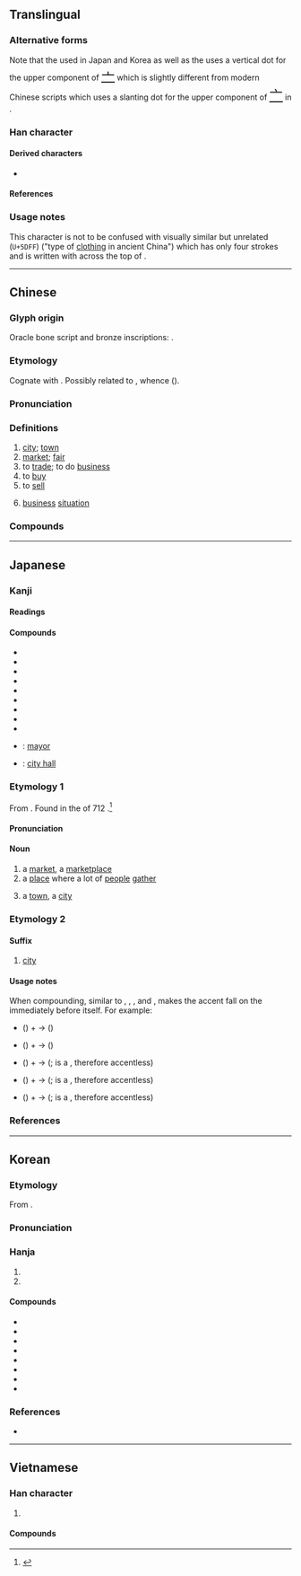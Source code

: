 {{also|帀|巿}}
{{character info}}
==Translingual==
{{stroke order|strokes=5}}

===Alternative forms===
Note that the {{w|Ming (typefaces)|Ming typeface}} used in Japan and Korea as well as the {{w|Kangxi dictionary}} uses a vertical dot for the upper component of <span style="font-size:x-large;" lang=ja>[[亠#Translingual|亠]]</span> which is slightly different from modern Chinese scripts which uses a slanting {{l|mul|丶}} dot for the upper component of <span style="font-size:x-large;" lang=zh>[[亠#Translingual|亠]]</span> in <span style="font-size:x-large;" lang=zh>{{l|mul|市}}</span>.

===Han character===
{{Han char|rn=50|rad=巾|as=02|sn=5|four=00227|canj=YLB|ids=⿱丶帀,⿱亠巾}}

====Derived characters====
* {{l|mul|[[伂]], [[姉]], [[㧊]], [[沛]], [[昁]], [[肺]], [[柿]], [[㸬]], [[鈰]]([[铈]]), [[鬧]]/[[閙]]([[闹]])}}

====References====
{{Han ref|kx=0328.030|dkj=08775|dj=0632.130|hdz=10729.050|uh=5E02}}

===Usage notes===
This character is not to be confused with visually similar but unrelated <span style="font-size:xx-large;">{{l|mul|巿}}</span> (<code>U+5DFF</code>) ("type of [[clothing]] in ancient China") which has only four strokes and is written with {{l|mul|一}} across the top of {{l|mul|巾}}.

----

==Chinese==
{{zh-forms}}
{{zh-wp}}

===Glyph origin===
{{Han etym}}
Oracle bone script and bronze inscriptions: {{Han compound|兮|之|ls=psc|c1=s|c2=p|t1=bustling}}.

===Etymology===
Cognate with {{cog|my|ဈေး||market, fair}}. Possibly related to {{cog|tai-pro|*z.ɟɯːꟲ||to buy}}, whence {{cog|th|ซื้อ}} ({{zh-ref|Schuessler, 2007}}).

===Pronunciation===
{{zh-pron
|m=shì
|dg=шы3
|c=si5
|c-t=si4,si4*
|g=si5
|h=pfs=sṳ;gd=si4
|j=si3
|mb=chī
|md=chê
|mn=xm,zz,tw:chhī/qz,jj:chhǐ/xm,zz,tw:sī/qz:sǐ
|mn_note=chhī/chhǐ - vernacular; sī/sǐ - literary
|mn-t=ci6
|w=3zr
|x=shr5/shr4
|x_note=shr5 - vernacular; shr4 - literary
|mc=y
|oc=y
|ma=y
|cat=n
}}

===Definitions===
{{zh-hanzi}}

# [[city]]; [[town]]
# [[market]]; [[fair]]
# to [[trade]]; to do [[business]]
# to [[buy]]
# to [[sell]]
# {{lb|zh|Quanzhou|&|Xiamen|_|Hokkien}} [[business]] [[situation]] {{gloss|buy and sell of goods}}

===Compounds===
{{zh-der|三藩市|三街六市|上市|不利市|互市|亥市|人肉市場|休市|假日花市|公超市|公開市場|六街三市|共同市場|利市|利市三倍|匯市|千金市骨|南門市場|吳市吹簫|吹簫吳市|單一市場|土市|坊市|城市|城市山林|城市病|城市網絡|墟市|壟斷市場|外匯市場|多頭市場|夜市|夜市場|大市|大發利市|大陸市場|大隱朝市|夯市|奔走如市|女市|姊妹市|室怒市色|宮市|寶珠市餅|小市|小市民|就業市場|巴拿馬市|市不二價|市不豫價|市中心|市井|市井之人|市井之徒|市井之臣|市井小人|市井小民|市井無賴|市人|市俗|市價|市儈|市內|市公所|市區|市地重劃|市場|市場區隔|市場深化|市場調查|市容|市尺|市平|市府|市廛|市招|市政|市政府|市斤|市曹|市朝|市歡|市民|市民農園|市況|市無二價|市畝|市立|市肆|市舶司|市花|市虎|市街|市語|市議會|市道|市道交|市郊|市鎮|市鑰|市長|市隱|市集|市面|市食|市駿|布拉薩市|年市|店頭市場|後市|應市|打市語|批發市場|投杼市虎|抬行市|拆放市場|招搖過市|招財利市|搶市|撐市面|撻市|攙行奪市|收市|新市鎮|暴屍於市|曉市|書市|有行無市|朝市|朝遷市變|本市|東京股市|東市|東市朝衣|果菜市場|柴市|棄市|榮譽市民|欺行霸市|歐市|歸市|沙市|河市|泡麵市場|海上都市|海市蜃樓|港市|滿市街|潛山隱市|燈市|燒利市|燕市酒人|營口市|現貨市場|瓦市|發利市|發市|監市履狶|直轄市|省轄市|看淡後市|科威特市|米市|糠市|綁赴市曹|縣轄市|罷市|股市|股票市場|胡志明市|臣門如市|自治都市|自由市|自由市場|自貢市|自選市場|花市|苗栗市|茶市|茶馬市|草市|菜市|菜市口|菜市場|蚌埠市|蜃樓海市|行市|街市|街頭市尾|衛星都市|衡陽市|襄樊市|要市|觀光夜市|觀者如市|證券市場|貨幣市場|買市|資本市場|趁頭市|超級市場|趕市|跳蚤市場|躉售市場|都市|都市之肺|都市化|都市家具|都市病|都市計畫|金融市場|銀市|錢市|門如市|門市|門庭若市|開封市|開市|開市大吉|院轄市|隨行就市|集市|雙核都市|雙聯市|雲陽市|零售市場|面市|韓市呼天|香市|鬧市|鬼市子|魚市|鴿市|黑市|尚市|彌市|涴市|楊林市|街河市|橫溝市|曹市|簡市|資市|秦市|毛市|網市|橋市|予市|新市|董市|羊市|水市|梅市|𣍐赴市:bē-hù-chhī;Min Nan}}

{{zh-cat|Beginning|Administrative divisions}}

----

==Japanese==

===Kanji===
{{ja-kanji|grade=2|rs=巾02}}

====Readings====
{{ja-readings
|goon=じ
|kanon=し
|kun=いち-
}}

====Compounds====
{{der-top}}
* {{ja-r|市%営|し%えい}}
* {{ja-r|市%外|し%がい}}
* {{ja-r|市%街|し%がい}}
* {{ja-r|市%場|いち%ば}}
* {{ja-r|市%井|し%せい}}
* {{ja-r|市%販|し%はん}}
* {{ja-r|市%有|し%ゆう}}
* {{ja-r|市%立|し%りつ}}
* {{ja-r|市%松%模%様|いち%まつ%も%よう}}
* {{ja-r|市%長|し%ちょう}}: [[mayor]]
* {{ja-r|市%役%所|し%やく%しょ}}: [[city hall]]
{{der-bottom}}

===Etymology 1===
{{ja-kanjitab|いち|yomi=k}}
From {{inh|ja|ojp|市|tr=ichi}}.  Found in the ''{{w|Kojiki}}'' of 712 {{CE}}.<ref name="KDJ">{{R:Kokugo Dai Jiten}}</ref>

====Pronunciation====
{{ja-pron|yomi=k|いち|acc=1|acc_ref=DJR}}

====Noun====
{{ja-noun|いち}}

# a [[market]], a [[marketplace]]
# a [[place]] where a lot of [[people]] [[gather]]
# {{q|less commonly}} a [[town]], a [[city]]

===Etymology 2===
{{ja-kanjitab|し|yomi=o}}

====Suffix====
{{ja-pos|し|suffix}}

# [[city]]

====Usage notes====
When compounding, similar to {{m|ja|都|tr=-to}}, {{m|ja|道|tr=-dō}}, {{m|ja|府|tr=-fu}}, {{m|ja|県|tr=-ken}} and {{m|ja|町|tr=chō}}, makes the accent fall on the {{m|ja|自立拍|tr=jiritsuhaku||autonomous mora}} immediately before itself. For example:
*{{m|ja|大阪}} ({{m|ja|おおさか}}) + {{m|ja|市}} → {{m|ja|大阪市}} ({{m|ja|おおさかし|おおさ'''か'''ꜜし}})
*{{m|ja|佐久}} ({{m|ja|さく}}) + {{m|ja|市}} → {{m|ja|佐久市}} ({{m|ja|さく|さ'''く'''ꜜし}})
*{{m|ja|仙台}} ({{m|ja|せんだい|せꜜんだい}}) + {{m|ja|市}} → {{m|ja|仙台市}} ({{m|ja|せんだいし|せん'''だ'''ꜜいし}}; {{m|ja|い}} is a {{m|ja|特殊拍|tr=tokushuhaku||special mora}}, therefore accentless)
*{{m|ja|五條}} ({{m|ja|ごじょう|ごꜜじょう}}) + {{m|ja|市}} → {{m|ja|五條市}} ({{m|ja|ごじょうし|ご'''じょ'''ꜜうし}}; {{m|ja|う}} is a {{m|ja|特殊拍|tr=tokushuhaku||special mora}}, therefore accentless)
*{{m|ja|日進}} ({{m|ja|にっしん|にꜜっしん}}) + {{m|ja|市}} → {{m|ja|日進市}} ({{m|ja|にっしんし|にっ'''し'''ꜜんし}}; {{m|ja|ん}} is a {{m|ja|特殊拍|tr=tokushuhaku||special mora}}, therefore accentless)

===References===
<references/>

{{C|ja|Administrative divisions}}

----

==Korean==

===Etymology===
From {{der|ko|ltc|-}} {{ltc-l|市}}.

{{collapse|
* {{hanja-dongguk|씽〯|ssǐ}}
* {{hanja-hunmong|시〯|sǐ|官衙}}
|Historical readings
|bg=#FFFFFF}}

===Pronunciation===
{{ko-hanja-pron|시|l=y}}

===Hanja===
{{ko-hanja-search}}
{{ko-hanja|저자|시}}

# {{hanja form of|시|[[market]]}}
# {{hanja form of|시|[[city]]; [[town]]}}

====Compounds====
{{der-top}}
* {{ko-l|도시|都市}}
* {{ko-l|시장|[[mayor]]|市長}}
* {{ko-l|시장|[[market]]|市場}}
* {{ko-l|시청|[[city hall]]|市廳}}
* {{ko-l|시민|[[citizen]]|市民}}
* {{ko-l|시립|[[municipal]]|市立}}
* {{ko-l|^[[평양]][[시]]|[[Pyongyang]] [[city]]|[[平壤]][[市]]}}
* {{ko-l|^[[인천]][[시]]|[[Incheon]] [[city]]|[[仁川]][[市]]}}
{{der-bottom}}

===References===
* {{R:hanjadoc|2968}}

----

==Vietnamese==

===Han character===
{{vi-readings|reading=thị|rs=巾02}}

# {{rfdef|vi|sort=巾02}}

====Compounds====
{{der3|vi
|{{vi-l|都市|đô thị|}}
|{{vi-l|超市|siêu thị|}}
|{{vi-l|市政|thị chính|}}
|{{vi-l|市鎮|thị trấn|}}
|{{vi-l|市場|thị trường|}}
|{{vi-l|市長|thị trưởng|}}
|{{vi-l|市社|thị xã|}}
|{{vi-l|市民|thị dân|}}
|{{vi-l|市廳|thị sảnh|}}
}}